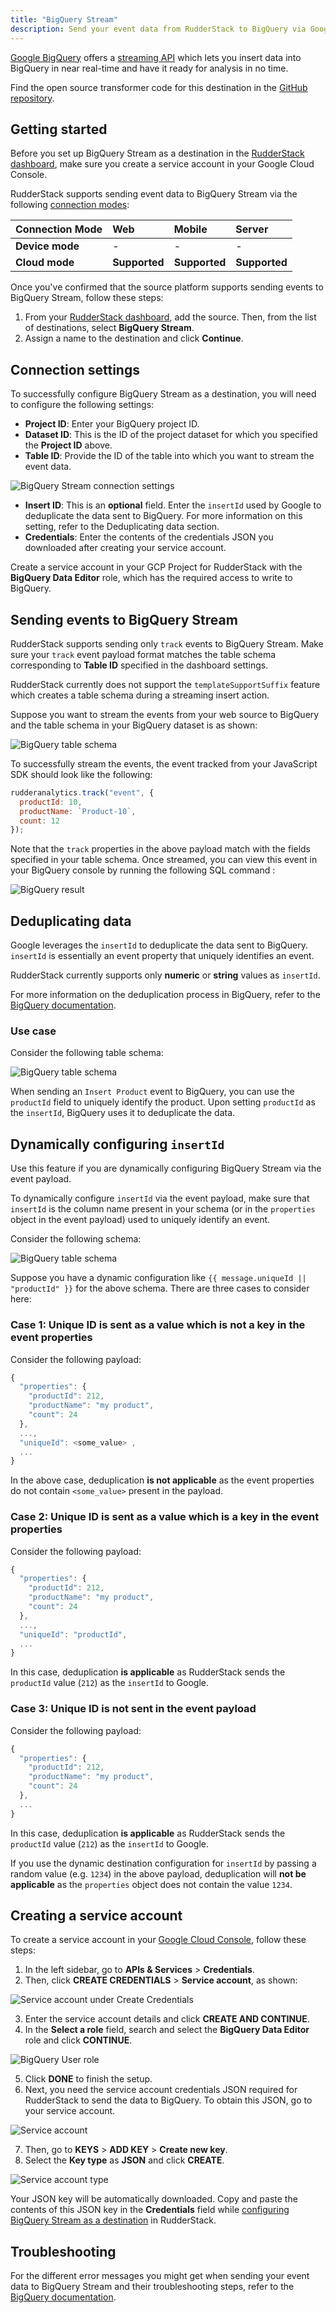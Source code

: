 ```yaml
---
title: "BigQuery Stream"
description: Send your event data from RudderStack to BigQuery via Google's streaming API.
---
```


[Google BigQuery](https://cloud.google.com/bigquery) offers a [streaming API](https://cloud.google.com/bigquery/docs/samples/bigquery-table-insert-rows) which lets you insert data into BigQuery in near real-time and have it ready for analysis in no time.

Find the open source transformer code for this destination in the <a href="https://github.com/rudderlabs/rudder-transformer/tree/master/src/v0/destinations/bqstream">GitHub repository</a>.

## Getting started

<div class="warningBlock">
Before you set up BigQuery Stream as a destination in the <a href="https://app.rudderstack.com/">RudderStack dashboard</a>, make sure you <Link to="#creating-a-service-account">create a service account</Link> in your Google Cloud Console.
</div>

RudderStack supports sending event data to BigQuery Stream via the following <a href="https://rudderstack.com/docs/rudderstack-cloud/rudderstack-connection-modes/">connection modes</a>:

| Connection Mode | Web       | Mobile    | Server   |
| :------------------ | :------------ | :------------ | :------------ |
| **Device mode**     | -             | -             | -             |
| **Cloud mode**      | **Supported** | **Supported** | **Supported** |

Once you've confirmed that the source platform supports sending events to BigQuery Stream, follow these steps:

1. From your [RudderStack dashboard](https://app.rudderstack.com/), add the source. Then, from the list of destinations, select **BigQuery Stream**.
2. Assign a name to the destination and click **Continue**.

## Connection settings

To successfully configure BigQuery Stream as a destination, you will need to configure the following settings:

- **Project ID**: Enter your BigQuery project ID.
- **Dataset ID**: This is the ID of the project dataset for which you specified the **Project ID** above.
- **Table ID**: Provide the ID of the table into which you want to stream the event data.

<img src="../../assets/event-stream-destinations/bqstream-3.png" alt="BigQuery Stream connection settings" />

- **Insert ID**: This is an **optional** field. Enter the `insertId` used by Google to deduplicate the data sent to BigQuery. For more information on this setting, refer to the <Link to="#deduplicating-data">Deduplicating data</Link> section.
- **Credentials**: Enter the contents of the credentials JSON you downloaded after <Link to="#creating-a-service-account">creating your service account</Link>.

<div class="infoBlock">
<Link to="#creating-a-service-account">Create a service account</Link> in your GCP Project for RudderStack with the <strong>BigQuery Data Editor</strong> role, which has the required access to write to BigQuery.
</div>

## Sending events to BigQuery Stream

RudderStack supports sending only <Link to="/event-spec/standard-events/track">`track`</Link> events to BigQuery Stream. Make sure your `track` event payload format matches the table schema corresponding to **Table ID** specified in the dashboard settings.

<div class="infoBlock">
RudderStack currently does not support the <code class="inline-code">templateSupportSuffix</code> feature which creates a table schema during a streaming insert action.
</div>

Suppose you want to stream the events from your web source to BigQuery and the table schema in your BigQuery dataset is as shown:

<img src="../../assets/event-stream-destinations/bqstream-5.png" alt="BigQuery table schema" />

To successfully stream the events, the event tracked from your JavaScript SDK should look like the following:

```javascript
rudderanalytics.track("event", {
  productId: 10,
  productName: `Product-10`,
  count: 12
});
```

Note that the `track` properties in the above payload match with the fields specified in your table schema. Once streamed, you can view this event in your BigQuery console by running the following SQL command :

<img src="../../assets/event-stream-destinations/bqstream-6.png" alt="BigQuery result" />

## Deduplicating data

Google leverages the `insertId` to deduplicate the data sent to BigQuery. `insertId` is essentially an event property that uniquely identifies an event.

<div class="warningBlock">
RudderStack currently supports only <strong>numeric</strong> or <strong>string</strong> values as <code class="inline-code">insertId</code>.
</div>

For more information on the deduplication process in BigQuery, refer to the <a href="https://cloud.google.com/bigquery/streaming-data-into-bigquery#dataconsistency">BigQuery documentation</a>.

### Use case

Consider the following table schema:

<img src="../../assets/event-stream-destinations/bqstream-5.png" alt="BigQuery table schema" />

When sending an `Insert Product` event to BigQuery, you can use the `productId` field to uniquely identify the product. Upon setting `productId` as the `insertId`, BigQuery uses it to deduplicate the data.

## Dynamically configuring `insertId`

<div class="infoBlock">
Use this feature if you are <Link to="/user-guides/how-to-guides/dynamic-destination-configuration/">dynamically configuring BigQuery Stream via the event payload</Link>.
</div>

To dynamically configure `insertId` via the event payload, make sure that `insertId` is the column name present in your schema (or in the `properties` object in the event payload) used to uniquely identify an event.

Consider the following schema:

<img src="../../assets/event-stream-destinations/bqstream-5.png" alt="BigQuery table schema" />

Suppose you have a dynamic configuration like `{{ message.uniqueId || "productId" }}` for the above schema. There are three cases to consider here:

### Case 1: Unique ID is sent as a value which is not a key in the event properties

Consider the following payload:

```javascript
{
  "properties": {
    "productId": 212,
    "productName": "my product",
    "count": 24
  },
  ...,
  "uniqueId": <some_value> ,
  ...
}
```

In the above case, deduplication **is not applicable** as the event properties do not contain `<some_value>` present in the payload.

### Case 2: Unique ID is sent as a value which is a key in  the event properties

Consider the following payload:

```javascript
{
  "properties": {
    "productId": 212,
    "productName": "my product",
    "count": 24
  },
  ...,
  "uniqueId": "productId",
  ...
}
```

In this case, deduplication **is applicable** as RudderStack sends the `productId` value (`212`) as the `insertId` to Google.

### Case 3: Unique ID is not sent in the event payload

Consider the following payload:

```javascript
{
  "properties": {
    "productId": 212,
    "productName": "my product",
    "count": 24
  },
  ...
}
```

In this case, deduplication **is applicable** as RudderStack sends the `productId` value (`212`) as the `insertId` to Google.

If you use the dynamic destination configuration for `insertId` by passing a random value (e.g. `1234`) in the above payload, deduplication will **not be applicable** as the `properties` object does not contain the value `1234`.

## Creating a service account

To create a service account in your [Google Cloud Console](https://console.cloud.google.com), follow these steps:

1. In the left sidebar, go to **APIs & Services** > **Credentials**.
2. Then, click **CREATE CREDENTIALS** > **Service account**, as shown:

<img src="../../assets/event-stream-destinations/bqstream-service-account-1.png" alt="Service account under Create Credentials" />

3. Enter the service account details and click **CREATE AND CONTINUE**.
4. In the **Select a role** field, search and select the **BigQuery Data Editor** role and click **CONTINUE**.

<img src="../../assets/event-stream-destinations/bqstream-service-account-4.png" alt="BigQuery User role" />

5. Click **DONE** to finish the setup.
6. Next, you need the service account credentials JSON required for RudderStack to send the data to BigQuery. To obtain this JSON, go to your service account.

<img src="../../assets/event-stream-destinations/bqstream-service-account-2.png" alt="Service account" />

7. Then, go to **KEYS** > **ADD KEY** > **Create new key**.
8. Select the **Key type** as **JSON** and click **CREATE**.

<img src="../../assets/event-stream-destinations/bqstream-service-account-3.png" alt="Service account type" />

Your JSON key will be automatically downloaded. Copy and paste the contents of this JSON key in the **Credentials** field while [configuring BigQuery Stream as a destination](#connection-settings) in RudderStack.
 
## Troubleshooting

For the different error messages you might get when sending your event data to BigQuery Stream and their troubleshooting steps, refer to the [BigQuery documentation](https://cloud.google.com/bigquery/docs/error-messages).

<br />
